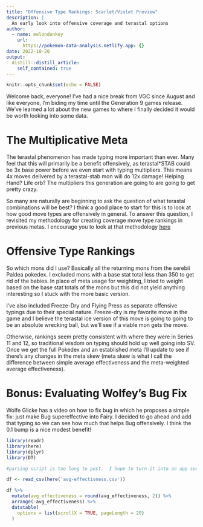 ```yaml
---
title: "Offensive Type Rankings: Scarlet/Violet Preview"
description: |
  An early look into offensive coverage and terastal options
author:
  - name: melondonkey
    url:
      https://pokemon-data-analysis.netlify.app: {}
date: 2022-10-20
output:
  distill::distill_article:
    self_contained: true
---
```



```r
knitr::opts_chunk$set(echo = FALSE)
```

Welcome back, everyone!  I've had a nice break from VGC since August and like everyone, I'm biding my time until the Generation 9 games release. We've learned a lot about the new games to where I finally decided it would be worth looking into some data. 

# The Multiplicative Meta

The terastal phenomenon has made typing more important than ever.  Many feel that this will primarily be a benefit offensively, as terastal*STAB could be 3x base power before we even start with typing multipliers.  This means 4x moves delivered by a terastal-stab mon will do 12x damage!  Helping Hand?  Life orb? The multipliers this generation are going to are going to get pretty crazy.  

So many are naturally are beginning to ask the question of what terastal combinations will be best?  I think a good place to start for this is to look at how good move types are offensively in general.  To answer this question, I revisited my methodology for creating coverage move type rankings in previous metas.  I encourage you to look at that methodology [here](https://pokemon-data-analysis.netlify.app/posts/2021-12-29-beyond-usage-defining-meta-metrics/)

# Offensive Type Rankings

So which mons did I use?  Basically all the returning mons from the serebii Paldea pokedex.  I excluded mons with a base stat total less than 350 to get rid of the babies.  In place of meta usage for weighting, I tried to weight based on the base stat totals of the mons but this did not yield anything interesting so I stuck with the more basic version.  

I've also included Freeze-Dry and Flying Press as separate offensive typings due to their special nature.  Freeze-dry is my favorite move in the game and I believe the terastal ice version of this move is going to going to be an absolute wrecking ball, but we'll see if a viable mon gets the move. 

Otherwise, rankings seem pretty consistent with where they were in Series 11 and 12, so traditional wisdom on typing should hold up well going into SV.  Once we get the full Pokedex and an established meta I'll update to see if there's any changes in the meta skew (meta skew is what I call the difference between simple average effectiveness and the meta-weighted average effectiveness).  

# Bonus: Evaluating Wolfey's Bug Fix

Wolfe Glicke has a video on how to fix bug in which he proposes a simple fix: just make Bug supereffective into Fairy.  I decided to go ahead and add that typing so we can see how much that helps Bug offensively.  I think the 0.1 bump is a nice modest benefit!


```r
library(readr)
library(here)
library(dplyr)
library(DT)

#parsing script is too long to post.  I hope to turn it into an app soon

df <- read_csv(here('avg-effectivness.csv'))

df %>%
  mutate(avg_effectiveness = round(avg_effectiveness, 2)) %>%
  arrange(-avg_effectiveness) %>%
  datatable(
    options = list(scrollX = TRUE, pageLength = 20)
  ) 


```

